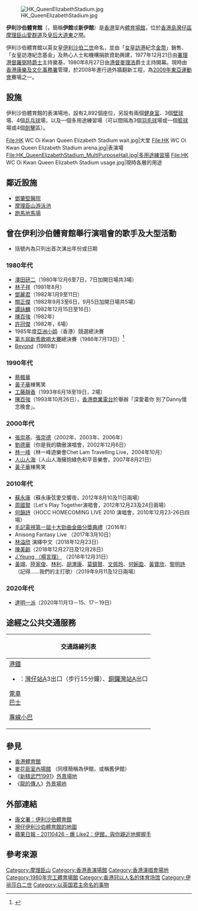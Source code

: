 {{about|當地人俗稱「新伊館」的室內[[體育場館|體育場館]]|當地人俗稱「舊伊館」的室內[[體育場館|體育場館]]|麥花臣場館}}
{{not|伊利沙伯醫院}}
{{noteTA
|G1=Unit
}}
{{Infobox venue
|name = 伊利沙伯體育館<br/>{{lang|en|Queen Elizabeth Stadium}}
|image = Hong Kong Queen Elizabeth Stadium 2011 01 23.JPG
|location = {{HKG}}[[摩利臣山|摩利臣山]]愛群道18號
|designation = [[英女皇|英女皇]][[伊利沙伯二世|伊利沙伯二世]]
|opened = 1980年8月27日
|expanded = 2008年
|operator = [[康樂及文化事務署|康樂及文化事務署]]
|surface = [[康文署健身室|健身室]]、[[壁球|壁球]]場、[[乒乓球|乒乓球]]場，多用途練習場（可以間隔為3個[[羽毛球|羽毛球]]場或一個[[籃球|籃球]]場或4個[[劍擊|劍擊]]區）
|capacity = 3,500個
|website = {{URL|https://www.lcsd.gov.hk/tc/qes/}}
}}
[[File:HK_QueenElizabethStadium.jpg|right]]

{{coord|22.2751585|114.1789085|type:landmark_source:enwiki-googlemaplink|display=title}}

'''伊利沙伯體育館'''（{{lang-en|Queen Elizabeth Stadium}}，簡稱'''伊館'''或'''新伊館'''）是[[香港|香港]]室內[[體育場館|體育場館]]，位於[[香港島|香港島]][[灣仔區|灣仔區]][[摩理臣山|摩理臣山]][[愛群道|愛群道]]及[[皇后大道|皇后大道東]]之間。

伊利沙伯體育館以英女皇[[伊利沙伯二世|伊利沙伯二世]]命名，並由「[[英女皇訪港|女皇訪港]]紀念[[金幣|金幣]]」銷售、「女皇訪港紀念基金」及熱心人士和機構捐款資助興建，1977年12月21日由[[香港總督|署理港督]][[羅弼時|羅弼時]][[爵士|爵士]]主持奠基，1980年8月27日由[[香港總督|港督]][[麥理浩|麥理浩]]爵士主持開幕。現時由[[香港康樂及文化事務署|香港康樂及文化事務署]]管理，於2008年進行過外牆翻新工程，為[[2009年東亞運動會|2009年東亞運動會]]賽場之一。

==設施==
伊利沙伯體育館的表演場地，設有2,892個座位，另設有兩個[[康文署健身室|健身室]]、3個[[壁球|壁球]]場、4個[[乒乓球|乒乓球]]場，以及一個多用途練習場（可以間隔為3個[[羽毛球|羽毛球]]場或一個[[籃球|籃球]]場或4個[[劍擊|劍擊]]區）。

<gallery>
File:HK WC Oi Kwan Queen Elizabeth Stadium wait.jpg|大堂
File:HK WC Oi Kwan Queen Elizabeth Stadium arena.jpg|表演場
File:HK_QueenElizabethStadium_MultiPurposeHall.jpg|多用途練習場
File:HK WC Oi Kwan Queen Elizabeth Stadium usage.jpg|現時各層的用途
</gallery>

==鄰近設施==
* [[鄧肇堅醫院|鄧肇堅醫院]] 
* [[摩理臣山游泳池|摩理臣山游泳池]] 
* [[跑馬地馬場|跑馬地馬場]]

== 曾在伊利沙伯體育館舉行演唱會的歌手及大型活動 ==
* 括號內為只列出首次演出年份或日期

===1980年代===
* [[澤田研二|澤田研二]]（1980年12月6至7日，7日加開日場共3場）
* [[林子祥|林子祥]]（1981年8月）
* [[鄧麗君|鄧麗君]]（1982年1月9至11日）
* [[關正傑|關正傑]]（1982年9月3至6日，9月5日加開日場共5場）
* [[譚詠麟|譚詠麟]]（1982年12月15日至16日）
* [[陳百強|陳百強]]（1982年）
* [[許冠傑|許冠傑]]（1982年，6場）
* 1985年度[[亞洲小姐|亞洲小姐]]（香港）競選總決賽
* [[第五屆新秀歌唱大賽|第五屆新秀歌唱大賽]]總決賽（1986年7月13日）<ref>{{cite news |language = 中文 |title = 聲輝迥響五週年增設大獎 新秀總決賽今舉行 十餘歌手競逐金獎 |publisher = 大公報 |pages = 13 |date = 1986-07-13|access-date =2019-12-29}}</ref>
* [[Beyond|Beyond]]（1989年）

===1990年代===
* [[蔡楓華|蔡楓華]]
* [[黃子華|黃子華]]棟篤笑
* [[工藤靜香|工藤靜香]]（1993年6月18至19日，2場）
* [[陳百強|陳百強]]（1993年10月26日），[[香港商業電台|香港商業電台]]於舉辦「深愛着你 別了Danny懷念晚會」。

===2000年代===
* [[張崇基|張崇基]]、[[張崇德|張崇德]]（2002年、2003年、2006年）
* [[劉德華|劉德華]]（你是我的驕傲演唱會，2002年12月6日）
* [[林一峰|林一峰]]（林一峰遊樂會Chet Lam Travelling Live，2004年10月）
* [[人山人海|人山人海]]（人山人海擁抱綠色和平音樂會，2007年8月21日）
* [[黃子華|黃子華]]棟篤笑

===2010年代===
* [[蘇永康|蘇永康]]（蘇永康弦愛交響夜，2012年8月10及11日兩場）
* [[周國賢|周國賢]]（Let's Play Together演唱會，2012年12月23及24日兩場）
* [[何韻詩|何韻詩]]（HOCC HOMECOMING LIVE 2010 演唱會，2010年12月23-26日四場）
* [[毛記電視|毛記電視]][[第一屆十大勁曲金曲分獎典禮|第一屆十大勁曲金曲分獎典禮]]（2016年）
* Anisong Fantasy Live （2017年3月10日）
* [[林溢欣|林溢欣]] 演繹中文（2018年12月23日）
* [[陳美齡|陳美齡]]（2018年12月27日及12月28日）
* [[J.Yeung_（楊言理）|J.Yeung （楊言理）]] （2018年12月31日）
* [[黃翊|黃翊]]、[[陸家俊|陸家俊]]、[[林利|林利]]、[[胡渭康|胡渭康]]、[[莫鎮賢|莫鎮賢]]、[[文佩玲|文佩玲]]、[[何婉盈|何婉盈]]、[[黃寶欣|黃寶欣]]、[[黎明詩|黎明詩]]（記得……我們的主打歌）（2019年9月11及12日兩場）

===2020年代===
* [[達明一派|達明一派]]（2020年11月13－15、17－19日）

==途經之公共交通服務==
{| class="mw-collapsible mw-collapsed wikitable" style="margin: 0 auto; width: auto;" 
! 交通路線列表
|-
|
;[[港鐵|港鐵]]
*{{港鐵路線標誌|ISL}}：[[灣仔站|灣仔站]]A3出口（步行15分鐘）、[[銅鑼灣站|銅鑼灣站]]A出口
;[[香港電車|電車]]
;[[香港巴士|巴士]]
{{港島巴士簡單列表|1P|6A|6X|10|15B|76|90C}}{{大嶼山巴士簡單列表|A17}}
;[[香港小巴|專線小巴]]
{{港島專線小巴簡單列表|26|28|28A|28S|35M|56|56A|56B}}
|}

==參見==
* [[香港體育館|香港體育館]]
* [[麥花臣室內場館|麥花臣室內場館]] （同樣簡稱為伊館，或稱舊伊館）
* 《[[新精武門1991|新精武門1991]]》[[外景場地|外景場地]]
* 《[[龍的傳人_(電影)|龍的傳人]]》[[外景場地|外景場地]]

==外部連結==
{{commonscat|Queen Elizabeth Stadium}}
* [http://www.lcsd.gov.hk/tc/qes/ 康文署：伊利沙伯體育館]{{Wayback|url=http://www.lcsd.gov.hk/tc/qes/ |date=20180620060932 }}
* [http://www.centamap.com/scripts/centamap2.asp?lg=B5&cx=836477&cy=815171&zm=3&mx=836477&my=815171&ms=2&sx=&sy=&ss=0&sl=&vm=&lb=&ly= 灣仔伊利沙伯體育館的地圖]{{Wayback|url=http://www.centamap.com/scripts/centamap2.asp?lg=B5&cx=836477&cy=815171&zm=3&mx=836477&my=815171&ms=2&sx=&sy=&ss=0&sl=&vm=&lb=&ly= |date=20070311155153 }}
* [http://hk.apple.nextmedia.com/template/apple_sub/art_main.php?iss_id=20110426&sec_id=12187379&subsec_id=14969145&art_id=15198797 蘋果日報 - 20110426 - 爆 Like2：伊館，與你親近地握握手]{{Wayback|url=http://hk.apple.nextmedia.com/template/apple_sub/art_main.php?iss_id=20110426&sec_id=12187379&subsec_id=14969145&art_id=15198797 |date=20110429021740 }}

==參考來源==
{{reflist}}


{{香港體育館}}
{{香港公共表演場地}}

[[Category:摩理臣山|Category:摩理臣山]]
[[Category:香港表演場館|Category:香港表演場館]]
[[Category:香港演唱會場地|Category:香港演唱會場地]]
[[Category:1980年完工體育場館|Category:1980年完工體育場館]]
[[Category:香港冠以人名的体育场馆|Category:香港冠以人名的体育场馆]]
[[Category:伊丽莎白二世|Category:伊丽莎白二世]]
[[Category:以英国君主命名的事物|Category:以英国君主命名的事物]]